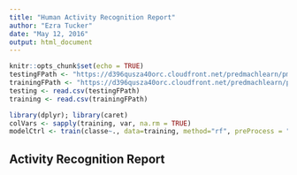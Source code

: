 ```yaml
---
title: "Human Activity Recognition Report"
author: "Ezra Tucker"
date: "May 12, 2016"
output: html_document
---
```


```r
knitr::opts_chunk$set(echo = TRUE)
testingFPath <- "https://d396qusza40orc.cloudfront.net/predmachlearn/pml-testing.csv"
trainingFPath <- "https://d396qusza40orc.cloudfront.net/predmachlearn/pml-training.csv"
testing <- read.csv(testingFPath)
training <- read.csv(trainingFPath)
```

```r
library(dplyr); library(caret)
colVars <- sapply(training, var, na.rm = TRUE)
modelCtrl <- train(classe~., data=training, method="rf", preProcess = "scale")

```
## Activity Recognition Report